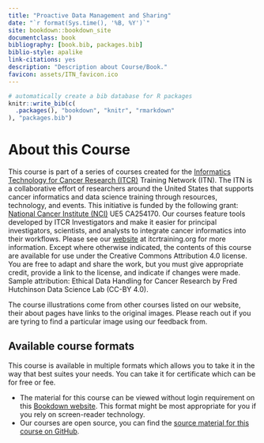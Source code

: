 ```yaml
---
title: "Proactive Data Management and Sharing"
date: "`r format(Sys.time(), '%B, %Y')`"
site: bookdown::bookdown_site
documentclass: book
bibliography: [book.bib, packages.bib]
biblio-style: apalike
link-citations: yes
description: "Description about Course/Book."
favicon: assets/ITN_favicon.ico
---
```



```r
# automatically create a bib database for R packages
knitr::write_bib(c(
  .packages(), "bookdown", "knitr", "rmarkdown"
), "packages.bib")
```

# About this Course {-}

This course is part of a series of courses created for the [Informatics Technology for Cancer Research (ITCR)](https://www.cancer.gov/about-nci/organization/cssi/research/itcr) Training Network (ITN).  The ITN is a collaborative effort of researchers around the United States that supports cancer informatics and data science training through resources, technology, and events. This initiative is funded by the following grant:  [National Cancer Institute (NCI)](https://www.cancer.gov/)  UE5 CA254170. Our courses feature tools developed by ITCR Investigators and make it easier for principal investigators, scientists, and analysts to integrate cancer informatics into their workflows. Please see our [website](https://www.itcrtraining.org) at itcrtraining.org for more information. Except where otherwise indicated, the contents of this course are available for use under the Creative Commons Attribution 4.0 license. You are free to adapt and share the work, but you must give appropriate credit, provide a link to the license, and indicate if changes were made. Sample attribution: Ethical Data Handling for Cancer Research by Fred Hutchinson Data Science Lab (CC-BY 4.0). 

The course illustrations come from other courses listed on our website, their about pages have links to the original images. Please reach out if you are tyring to find a particular image using our feedback from.

## Available course formats

This course is available in multiple formats which allows you to take it in the way that best suites your needs. You can take it for certificate which can be for free or fee.

- The material for this course can be viewed without login requirement on this [Bookdown website](http://hutchdatascience.org/Proactive_Data_Management_and_Sharing/). This format might be most appropriate for you if you rely on screen-reader technology.
<!-- - This course can be taken for [free certification through Leanpub](https://leanpub.com/courses/fredhutch/ethical_data_handling/). -->
<!-- - This course can be taken on [Coursera for certification here](https://www.coursera.org/learn/ethical-data-handling) (but it is not available for free on Coursera). -->
- Our courses are open source, you can find the [source material for this course on GitHub](https://github.com/fhdsl/Proactive_Data_Management_and_Sharing).
